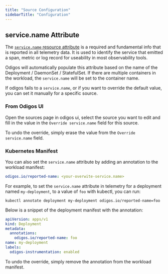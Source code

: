 ```yaml
---
title: "Source Configuration"
sidebarTitle: "Configuration"
---
```


## service.name Attribute

The [`service.name` resource attribute](https://opentelemetry.io/docs/specs/semconv/resource/#service) is a required and fundamental info that is reported in all telemetry data.
It is used to identify the service that emitted a span, metric or log record for useability in most observability tools.

Odigos will automatically populate this attribute based on the name of the Deployment / DaemonSet / StatefulSet. If there are multiple containers in the workload, the `service.name` will be set to the container name.

If odigos fails to a `service.name`, or if you want to override the default value, you can set it manually for a specific source.

### From Odigos UI

Open the sources page in odigos ui, select the source you want to edit and fill in the value in the `Override service.name` field for this source.

To undo the override, simply erase the value from the `Override service.name` field.

### Kubernetes Manifest

You can also set the `service.name` attribute by adding an annotation to the workload manifest:

```yaml
odigos.io/reported-name: <your-overwite-service.name>
```

For example, to set the `service.name` attribute in telemetry for a deployment named `my-deployment`, to a value of `foo` with kubectl, you can run:

```shell
kubectl annotate deployment my-deployment odigos.io/reported-name=foo
```

Below is a snippet of the deployment manifest with the annotation:

```yaml
apiVersion: apps/v1
kind: Deployment
metadata:
  annotations:
    odigos.io/reported-name: foo
name: my-deployment
labels:
  odigos-instrumentation: enabled
```

To undo the override, simply remove the annotation from the workload manifest.
